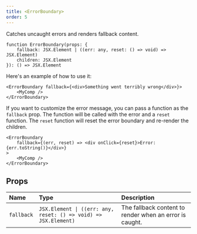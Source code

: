 ---
title: <ErrorBoundary>
order: 5
---

Catches uncaught errors and renders fallback content.

```tsx
function ErrorBoundary(props: {
	fallback: JSX.Element | ((err: any, reset: () => void) => JSX.Element)
	children: JSX.Element
}): () => JSX.Element
```

Here's an example of how to use it:

```tsx
<ErrorBoundary fallback={<div>Something went terribly wrong</div>}>
	<MyComp />
</ErrorBoundary>
```

If you want to customize the error message, you can pass a function as the `fallback` prop. The function will be called with the error and a `reset` function. The `reset` function will reset the error boundary and re-render the children.

```tsx
<ErrorBoundary
	fallback={(err, reset) => <div onClick={reset}>Error: {err.toString()}</div>}
>
	<MyComp />
</ErrorBoundary>
```

## Props

| Name       | Type                                                            | Description                                             |
| :--------- | :-------------------------------------------------------------- | :------------------------------------------------------ |
| `fallback` | `JSX.Element \| ((err: any, reset: () => void) => JSX.Element)` | The fallback content to render when an error is caught. |
